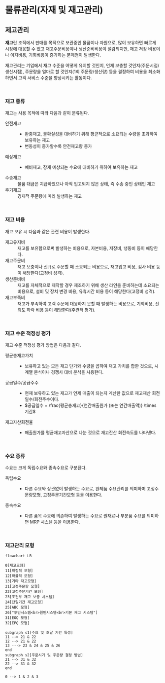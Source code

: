 # 물류관리(자재 및 재고관리) {#sec-logistics}

## 제고관리 {#sec-invenory-management}

**재고**란 조직에서 판매를 목적으로 보관중인 물품이나 자원으로, 많이 보유하면 빠르게 시장에 대응할 수 있고 재고주문비용이나 생산준비비용이 절감되지만, 재고 저장 비용이나 이자비용, 기회비용이 증가하는 문제점이 발생한다.

재고관리는 기업에서 재고 수준을 어떻게 유지할 것인지, 언제 보충할 것인지(주문시점/생산시점), 주문량을 얼마로 할 것인지(1회 주문량/생산량) 등을 결정하여 비용을 최소화하면서 고객 서비스 수준을 향상시키는 활동이다.

<br>

### 재고 종류

재고는 사용 목적에 따라 다음과 같이 분류된다.

안전재고
: - 완충재고, 불확실성을 대비하기 위해 평균적으로 소요되는 수량을 초과하여 보유하는 재고
- 변동성이 증가할수록 안전재고량 증가

예상재고
: - 예비재고, 장재 예상되는 수요에 대비하기 위하여 보유하는 재고

수송재고
: 물품 대금은 지급하였으나 아직 입고되지 않은 상태, 즉 수송 중인 상태인 재고

주기재고
: 경재적 주문량에 따라 발생하는 재고

<br>

### 재고 비용

재고 보유 시 다음과 같은 관련 비용이 발생한다.

재고유지비
: 재고를 보유함으로써 발생하는 비용으로, 자본비용, 저장비, 냉동비 등이 해당한다.

재고주문비
: 재고 보충이나 신규로 주문할 때 소요되는 비용으로, 재고입고 비용, 검사 비용 등이 해당한다(고정비 성격).

생산준비비
: 재고를 자체적으로 제작할 경우 제조하기 위해 생산 라인을 준비하는데 소요되는 비용으로, 설비 및 장치 변경 비용, 유휴시간 비용 등이 해당한다(고정비 성격).

재고부족비
: 재고가 부족하여 고객 주문에 대응하지 못할 때 발생하는 비용으로, 기회비용, 신뢰도 하락 비용 등이 해당한다(주관적 평가).

<br>

### 재고 수준 적정성 평가

재고 수준 적정성 평가 방법은 다음과 같다.

평균총재고가치
: - 보유하고 있는 모든 재고 단가와 수량을 곱하여 재고 가치를 합한 것으로, 시계열 분석이나 경쟁사 대비 분석을 사용한다.

공급일수/공급주수
: - 현재 보유하고 있는 재고가 언제 매출이 되는지 계산한 값으로 재고재산 회전일수/회전주수이다.
- $공급일수 = \frac{평균총재고}{연간매출원가 (또는 연간매출액)} \times 기간$

재고자산회전율
: - 매출원가를 평균재고자산으로 나눈 것으로 재고잔산 회전속도를 나타낸다.

<br>

### 수요 종류

수요는 크게 독립수요와 종속수요로 구분된다.

독립수요
: - 다른 수요와 상관없이 발생하는 수요로, 완제품 수요관리를 의미하며 고정주문량모형, 고정주문기간모형 등을 이용한다.

종속수요
: - 다른 품목 수요에 의존하여 발생하는 수요로 원재료나 부분품 수요를 의미하면 MRP 시스템 등을 이용한다.

<br>

### 재고관리 모형

```mermaid
flowchart LR

0[재고모형]
11[확정적 모형]
12[확률적 모형]
13[기타 재고모형]
21[고정주문량 모형]
22[고정주문기간 모형]
23[조건부 재고 보충 시스템]
24[단일기간 재고모형]
25[ABC 모형]
26["투빈시스템<br>원빈시스템<br>기본 재고 시스템"]
31[EOQ 모형]
32[EPQ 모형]

subgraph s1[수요 및 조달 기간 특성]
11 --> 21 & 22
12 --> 21 & 22
13 ---> 23 & 24 & 25 & 26
end
subgraph s2[주문시기 및 주문량 결정 방법]
21 --> 31 & 32
22 --> 31 & 32
end

0 --> 1 & 2 & 3
```

